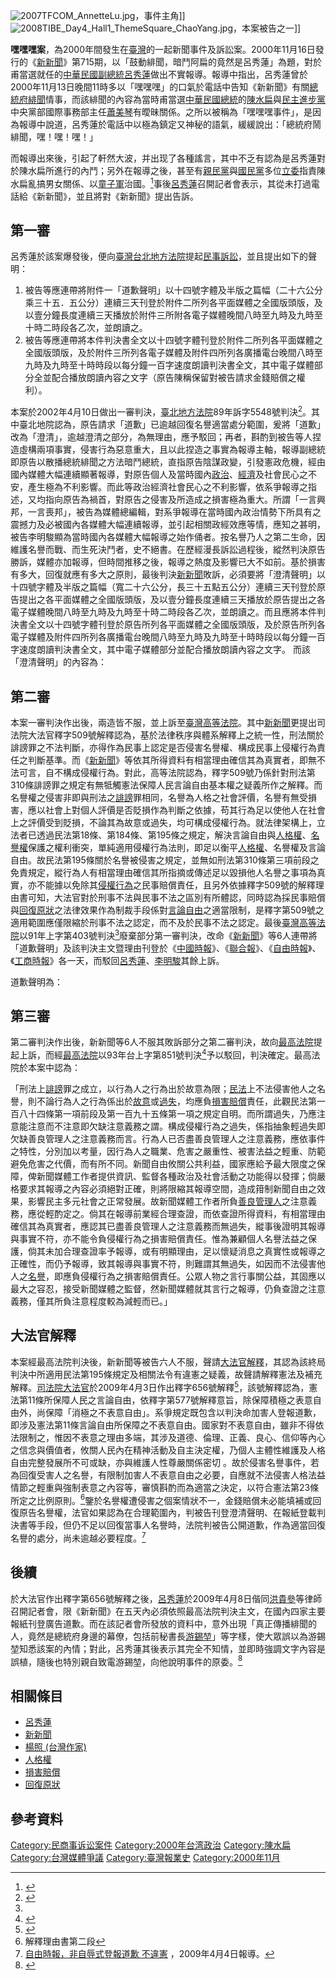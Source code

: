 [[File:2007TFCOM_AnnetteLu.jpg|thumb]]，事件主角]]
[[File:2008TIBE_Day4_Hall1_ThemeSquare_ChaoYang.jpg|thumb]]，本案被告之一]]

'''嘿嘿嘿案'''，為2000年間發生在[[臺灣|臺灣]]的一起新聞事件及訴訟案。2000年11月16日發行的《[[新新聞|新新聞]]》第715期，以「鼓動緋聞，暗鬥阿扁的竟然是呂秀蓮」為題，對於甫當選就任的[[中華民國副總統|中華民國副總統]][[呂秀蓮|呂秀蓮]]做出不實報導。報導中指出，呂秀蓮曾於2000年11月13日晚間11時多以「嘿嘿嘿」的口氣於電話中告知《新新聞》有關[[中華民國總統府_(臺北)|總統府]][[緋聞|緋聞]]情事，而該緋聞的內容為當時甫當選[[中華民國總統|中華民國總統]]的[[陳水扁|陳水扁]]與[[民主進步黨|民主進步黨]]中央黨部國際事務部主任[[蕭美琴|蕭美琴]]有曖昧關係。之所以被稱為「嘿嘿嘿事件」，是因為報導中說道，呂秀蓮於電話中以極為鎮定又神秘的語氣，緩緩說出：「總統府鬧緋聞，嘿！嘿！嘿！」

而報導出來後，引起了軒然大波，并出现了各種謠言，其中不乏有認為是呂秀蓮對於陳水扁所進行的內鬥；另外在報導之後，甚至有[[親民黨|親民黨]]與[[國民黨|國民黨]]多位[[立委|立委]]指責陳水扁亂搞男女關係、以[[童子軍|童子軍]]治國。<ref>{{Cite web |url=http://www.newtaiwan.com.tw/bulletinview.jsp?bulletinid=9462 |title=新台灣新聞第342期 |accessdate=2009-07-07 |archive-date=2014-09-03 |archive-url=https://web.archive.org/web/20140903102926/http://www.newtaiwan.com.tw/bulletinview.jsp?bulletinid=9462 |dead-url=no }}</ref>事後[[呂秀蓮|呂秀蓮]]召開記者會表示，其從未打過電話給《新新聞》，並且將對《新新聞》提出告訴。

==第一審==
{{Infobox Court Case
 |court              = [[臺灣臺北地方法院|臺灣臺北地方法院]]
 |date decided       = {{start date|2002|4|10|df=}}
 |citations          = 89年度訴字第5548號
 |transcripts        = [https://law.judicial.gov.tw/FJUD/data.aspx?ty=JD&id=TPDV,89%2c%e8%a8%b4%2c5548%2c20020410%2c1 裁判書]
 |judges             = 
 |related actions    = [http://jirs.judicial.gov.tw/FJUD/HISTORYSELF.aspx?selectedOwner=H&selectedCrmyy=89&selectedCrmid=%E8%A8%B4&selectedCrmno=5548&selectedCrtid=TPD 歷審案件]
}}
呂秀蓮於該案爆發後，便向[[臺灣台北地方法院|臺灣台北地方法院]]提起[[民事訴訟|民事訴訟]]，並且提出如下的聲明：
#被告等應連帶將附件一「道歉聲明」以十四號字體及半版之篇幅（二十六公分乘三十五．五公分）連續三天刊登於附件二所列各平面媒體之全國版頭版，及以壹分鐘長度連續三天播放於附件三所附各電子媒體晚間八時至九時及九時至十時二時段各乙次，並朗讀之。
#被告等應連帶將本件判決書全文以十四號字體刊登於附件二所列各平面媒體之全國版頭版，及於附件三所列各電子媒體及附件四所列各廣播電台晚間八時至九時及九時至十時時段以每分鐘一百字速度朗讀判決書全文，其中電子媒體部分全並配合播放朗讀內容之文字（原告陳稱保留對被告請求金錢賠償之權利）。

本案於2002年4月10日做出一審判決，[[臺北地方法院|臺北地方法院]]89年訴字5548號判決<ref name="#1">{{cite web|url=http://jirs.judicial.gov.tw/FJUD/index_1.htm|title=法學資料檢索系統|website=jirs.judicial.gov.tw|access-date=2019-02-09|archive-url=https://web.archive.org/web/20181111052140/http://jirs.judicial.gov.tw/FJUD/index_1.htm|archive-date=2018-11-11|dead-url=yes}}</ref>。其中臺北地院認為，原告請求「道歉」已逾越回復名譽適當處分範圍，爰將「道歉」改為「澄清」，逾越澄清之部分，為無理由，應予駁回；再者，斟酌到被告等人捏造虛構兩項事實，侵害行為惡意重大，且以此捏造之事實為報導主軸，報導副總統即原告以散播總統緋聞之方法暗鬥總統，直指原告陰謀政變，引發憲政危機，經由國內媒體大幅連續顯著報導，對原告個人及當時國內[[政治|政治]]、[[經濟|經濟]]及社會民心之不安，產生極為不利影響。而此等政治經濟社會民心之不利影響，依系爭報導之指述，又均指向原告為禍首，對原告之侵害及所造成之損害極為重大。所謂「一言興邦，一言喪邦」，被告為媒體總編輯，對系爭報導在當時國內政治情勢下所具有之震撼力及必被國內各媒體大幅連續報導，並引起相關政經效應等情，應知之甚明，被告李明駿顯為當時國內各媒體大幅報導之始作俑者。按名譽乃人之第二生命，因維護名譽而戰、而生死決鬥者，史不絕書。在歷經漫長訴訟過程後，縱然判決原告勝訴，媒體亦加報導，但時間推移之後，報導之熱度及影響已大不如前。基於損害有多大，回復就應有多大之原則，最後判決[[新新聞|新新聞]]敗訴，必須要將「澄清聲明」以十四號字體及半版之篇幅（寬二十六公分，長三十五點五公分）連續三天刊登於原告提出之各平面媒體之全國版頭版，及以壹分鐘長度連續三天播放於原告提出之各電子媒體晚間八時至九時及九時至十時二時段各乙次，並朗讀之。而且應將本件判決書全文以十四號字體刊登於原告所列各平面媒體之全國版頭版，及於原告所列各電子媒體及附件四所列各廣播電台晚間八時至九時及九時至十時時段以每分鐘一百字速度朗讀判決書全文，其中電子媒體部分並配合播放朗讀內容之文字。
而該「澄清聲明」的內容為：
{{quote|
澄清聲明<br>
澄清人李明駿（筆名[[楊照_(台灣作家)|楊照]]），因澄清人謊稱呂副總統於八十九年十一月三日晚間十一時許曾打電話給某媒體高層人士（後經楊照開記者會對外宣稱該所謂媒體高層人士即其本人-{云云}-），「驚爆」所謂總統府緋聞之事，且捏造電話內容及打電話之語氣情節，極盡侮辱，經新新聞周報第七一五期（發行日期為八十九年十一月十六日）以聳動渲染之標題及筆法，刊登虛構之呂副總統「鼓動緋聞、暗鬥阿扁」等一系列不實報導，公然污衊呂副總統，嚴重損害呂副總統之名譽。現經查明上開報導均非事實，茲為澄清，並回復呂副總統名譽，澄清人謹鄭重聲明上開報導消息均屬虛構捏造，全非真實。謹此聲明。<br>
:::::::::::::::::澄清人：李明駿（筆名楊照）
}}

==第二審==
{{Infobox Court Case
 |court              = [[臺灣高等法院|臺灣高等法院]]
 |date decided       = {{start date|2002|12|13|df=}}
 |citations          = 91年度上字第403號
 |transcripts        = [https://law.judicial.gov.tw/FJUD/data.aspx?ty=JD&id=TPHV%2c91%2c%e4%b8%8a%2c403%2c20021213%2c1 裁判書]
 |judges             = 
 |related actions    = [http://jirs.judicial.gov.tw/FJUD/HISTORYSELF.aspx?selectedOwner=H&selectedCrmyy=91&selectedCrmid=%E4%B8%8A&selectedCrmno=403&selectedCrtid=TPH 歷審案件]
}}
{{wikisource|釋字第509號}}
本案一審判決作出後，兩造皆不服，並上訴至[[臺灣高等法院|臺灣高等法院]]。其中[[新新聞|新新聞]]更提出司法院大法官釋字509號解釋認為，基於法律秩序與體系解釋上之統一性，刑法關於誹謗罪之不法判斷，亦得作為民事上認定是否侵害名譽權、構成民事上侵權行為責任之判斷基準。而《[[新新聞|新新聞]]》等依其所得資料有相當理由確信其為真實者，即無不法可言，自不構成侵權行為。對此，高等法院認為，釋字509號乃係針對刑法第310條誹謗罪之規定有無牴觸憲法保障人民言論自由基本權之疑義所作之解釋。而名譽權之侵害非即與刑法之[[誹謗|誹謗]]罪相同，名譽為人格之社會評價，名譽有無受損害，應以社會上對個人評價是否貶損作為判斷之依據，苟其行為足以使他人在社會上之評價受到貶損，不論其為故意或過失，均可構成侵權行為。就法律架構上，立法者已透過民法第18條、第184條、第195條之規定，解決言論自由與[[人格權|人格權]]、[[名譽權|名譽權]]保護之權利衝突，單純適用侵權行為法則，即足以衡平[[人格權|人格權]]、名譽權及言論自由。故民法第195條關於名譽被侵害之規定，並無如刑法第310條第三項前段之免責規定，縱行為人有相當理由確信其所指摘或傳述足以毀損他人名譽之事項為真實，亦不能據以免除其[[侵權行為|侵權行為]]之民事賠償責任，且另外依據釋字509號的解釋理由書可知，大法官對於刑事不法與民事不法之區別有所體認，同時認為採民事賠償與[[回復原狀|回復原狀]]之法律效果作為制裁手段係對[[言論自由|言論自由]]之適當限制，是釋字第509號之適用範圍應僅限縮於刑事不法之認定，而不及於民事不法之認定。最後[[臺灣高等法院|臺灣高等法院]]以91年上字第403號判決<ref name="#1"/>廢棄部分第一審判決，改命《[[新新聞|新新聞]]》等6人連帶將「道歉聲明」及該判決主文暨理由刊登於《[[中國時報|中國時報]]》、《[[聯合報|聯合報]]》、《[[自由時報|自由時報]]》、《[[工商時報|工商時報]]》各一天，而駁回[[呂秀蓮|呂秀蓮]]、[[李明駿|李明駿]]其餘上訴。

道歉聲明為：
{{quote|
道歉聲明<br>
道歉人：新新聞文化事業股份有限公司、王健壯、李明駿（筆名楊照）、楊舒媚、吳燕玲、陶令瑜，茲於民國八十九年十一月十六日發行之第七一五期新新聞周報，以聳動渲染之標題及筆法，刊登虛構之呂副總統「鼓動緋聞、暗鬥阿扁」等一系列不實報導，公然污衊呂副總統，嚴重損害呂副總統之名譽，道歉人等謹向呂副總統，申致歉意，並鄭重聲明上開報導消息全非真實，謹此聲明。<br>
::::::::::::::::::::::::::道歉人：新新聞文化事業股份有限公司、王健壯、李明駿（筆名楊照）、楊舒媚、吳燕玲、陶令瑜
}}

==第三審==
{{Infobox Court Case
 |court              = [[最高法院_(中華民國)|最高法院 (中華民國)]]
 |date decided       = {{start date|2004|4|29|df=}}
 |citations          = 93年度台上字第851號
 |transcripts        = [https://law.judicial.gov.tw/FJUD/data.aspx?ty=JD&id=TPSV%2c93%2c%e5%8f%b0%e4%b8%8a%2c851%2c20040429 裁判書]
 |judges             = 
 |related actions    = [http://jirs.judicial.gov.tw/FJUD/HISTORYSELF.aspx?selectedOwner=H&selectedCrmyy=93&selectedCrmid=%E5%8F%B0%E4%B8%8A&selectedCrmno=851&selectedCrtid=TPS 歷審案件]
}}
第二審判決作出後，新新聞等6人不服其敗訴部分之第二審判決，故向[[中華民國最高法院|最高法院]]提起上訴，而經[[中華民國最高法院|最高法院]]以93年台上字第851號判決<ref>{{cite web|url=http://jirs.judicial.gov.tw/FINT/FINTQRY04.asp?hir=all&N0=93&sel_jword=%A5x%A4W&N1=%A5x%A4W&N2=851&Y1=&M1=&D1=&Y2=&M2=&D2=&kt=&kw=&keyword=&sdate=&edate=&ktitle=&lc1=&lc2=&lc3=&hi=all&EXEC=%ACd++%B8%DF&datatype=jtype&typeid=C&recordNo=1|title=中華民國最高法院93年台上字851號判決|publisher=}}{{Dead link|date=2019年11月 |bot=InternetArchiveBot |fix-attempted=yes }}</ref>予以駁回，判決確定。最高法院於本案中認為：

「刑法上[[誹謗|誹謗]]罪之成立，以行為人之行為出於故意為限；[[民法|民法]]上不法侵害他人之名譽，則不論行為人之行為係出於[[故意|故意]]或[[過失|過失]]，均應負[[損害賠償|損害賠償]]責任，此觀民法第一百八十四條第一項前段及第一百九十五條第一項之規定自明。而所謂過失，乃應注意能注意而不注意即欠缺注意義務之謂。構成侵權行為之過失，係指抽象輕過失即欠缺善良管理人之注意義務而言。行為人已否盡善良管理人之注意義務，應依事件之特性，分別加以考量，因行為人之職業、危害之嚴重性、被害法益之輕重、防範避免危害之代價，而有所不同。新聞自由攸關公共利益，國家應給予最大限度之保障，俾新聞媒體工作者提供資訊、監督各種政治及社會活動之功能得以發揮；倘嚴格要求其報導之內容必須絕對正確，則將限縮其報導空間，造成箝制新聞自由之效果，影響民主多元社會之正常發展。故新聞媒體工作者所負[[善良管理人|善良管理人]]之注意義務，應從輕酌定之。倘其在報導前業經合理查證，而依查證所得資料，有相當理由  確信其為真實者，應認其已盡善良管理人之注意義務而無過失，縱事後證明其報導與事實不符，亦不能令負侵權行為之損害賠償責任。惟為兼顧個人名譽法益之保護，倘其未加合理查證率予報導，或有明顯理由，足以懷疑消息之真實性或報導之正確性，而仍予報導，致其報導與事實不符，則難謂其無過失，如因而不法侵害他人之[[名譽|名譽]]，即應負侵權行為之損害賠償責任。公眾人物之言行事關公益，其固應以最大之容忍，接受新聞媒體之監督，然新聞媒體就其言行之報導，仍負查證之注意義務，僅其所負注意程度較為減輕而已。」

==大法官解釋==
{{wikisource|釋字第656號}}
本案經最高法院判決後，新新聞等被告六人不服，聲請[[大法官解釋|大法官解釋]]，其認為該終局判決中所適用民法第195條規定及相關法令有違憲之疑義，故聲請解釋憲法及補充解釋。[[司法院大法官|司法院大法官]]於2009年4月3日作出釋字656號解釋<ref>{{cite web|url=http://www.judicial.gov.tw/constitutionalcourt/p03_01.asp?expno=656|title=大法官釋字第 656 號解釋|website=www.judicial.gov.tw|accessdate=2009-07-07|archive-date=2019-02-10|archive-url=https://web.archive.org/web/20190210152609/https://www.judicial.gov.tw/constitutionalcourt/p03_01.asp?expno=656|dead-url=no}}</ref>，該號解釋認為，憲法第11條所保障人民之言論自由，依釋字第577號解釋意旨，除保障積極之表意自由外，尚保障「消極之不表意自由」。系爭規定既包含以判決命加害人登報道歉，即涉及憲法第11條言論自由所保障之不表意自由。國家對不表意自由，雖非不得依法限制之，惟因不表意之理由多端，其涉及道德、倫理、正義、良心、信仰等內心之信念與價值者，攸關人民內在精神活動及自主決定權，乃個人主體性維護及人格自由完整發展所不可或缺，亦與維護人性尊嚴關係密切 。故於侵害名譽事件，若為回復受害人之名譽，有限制加害人不表意自由之必要，自應就不法侵害人格法益情節之輕重與強制表意之內容等，審慎斟酌而為適當之決定，以符合憲法第23條所定之比例原則。<ref>解釋理由書第二段</ref>鑒於名譽權遭侵害之個案情狀不一，金錢賠償未必能填補或回復原告名譽權，法官如果認為在合理範圍內，判被告刊登澄清聲明、在報紙登載判決書等手段，但仍不足以回復當事人名譽時，法院判被告公開道歉，作為適當回復名譽的處分，尚未逾越必要程度。<ref>[http://www.libertytimes.com.tw/2009/new/apr/4/today-p6.htm 自由時報，非自辱式登報道歉 不違憲] {{Wayback|url=http://www.libertytimes.com.tw/2009/new/apr/4/today-p6.htm |date=20090525045424 }}，2009年4月4日報導。</ref>

==後續==
於大法官作出釋字第656號解釋之後，[[呂秀蓮|呂秀蓮]]於2009年4月8日偕同[[洪貴參|洪貴參]]等律師召開記者會，限《新新聞》在五天內必須依照最高法院判決主文，在國內四家主要報紙刊登廣告道歉。而在該記者會所發放的資料中，意外出現「真正傳播緋聞的人，竟然是總統府身邊的幕僚，包括前秘書長[[游錫堃|游錫堃]]」等字樣，使大眾誤以為游錫堃知悉該案的內情；對此，呂秀蓮其後表示其完全不知情，並即時強調文字內容是誤植，隨後也特別親自致電游錫堃，向他說明事件的原委。<ref>{{cite web|url=http://www.nownews.com/2009/04/08/91-2434002.htm|title=誤寫游錫堃散播嘿嘿嘿？！　呂秀蓮急致電游澄清致歉|publisher=}}</ref>

==相關條目==
*[[呂秀蓮|呂秀蓮]]
*[[新新聞|新新聞]]
*[[楊照_(台灣作家)|楊照 (台灣作家)]]
*[[人格權|人格權]]
*[[損害賠償|損害賠償]]
*[[回復原狀|回復原狀]]

==參考資料==
{{reflist|2}}

[[Category:民商事诉讼案件|Category:民商事诉讼案件]]
[[Category:2000年台湾政治|Category:2000年台湾政治]]
[[Category:陳水扁|Category:陳水扁]]
[[Category:台灣媒體爭議|Category:台灣媒體爭議]]
[[Category:臺灣報業史|Category:臺灣報業史]]
[[Category:2000年11月|Category:2000年11月]]